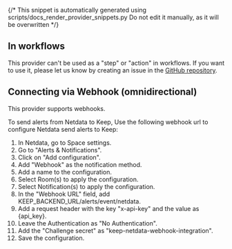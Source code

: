 {/* This snippet is automatically generated using scripts/docs_render_provider_snippets.py 
Do not edit it manually, as it will be overwritten */}


## In workflows

This provider can't be used as a "step" or "action" in workflows. If you want to use it, please let us know by creating an issue in the [GitHub repository](https://github.com/keephq/keep/issues).



## Connecting via Webhook (omnidirectional)
This provider supports webhooks.


To send alerts from Netdata to Keep, Use the following webhook url to configure Netdata send alerts to Keep:

1. In Netdata, go to Space settings.
2. Go to "Alerts & Notifications".
3. Click on "Add configuration".
4. Add "Webhook" as the notification method.
5. Add a name to the configuration.
6. Select Room(s) to apply the configuration.
7. Select Notification(s) to apply the configuration.
8. In the "Webhook URL" field, add KEEP_BACKEND_URL/alerts/event/netdata.
9. Add a request header with the key "x-api-key" and the value as {api_key}.
10. Leave the Authentication as "No Authentication".
11. Add the "Challenge secret" as "keep-netdata-webhook-integration".
12. Save the configuration.

